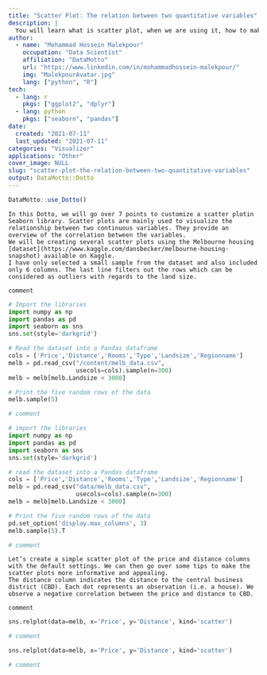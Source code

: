 ```yaml
---
title: "Scatter Plot: The relation between two quantitative variables"
description: |
  You will learn what is scatter plot, when we are using it, how to make it more effective.
author:
  - name: "Mohammad Hossein Malekpour"
    occupation: "Data Scientist"
    affiliation: "DataMotto"
    url: "https://www.linkedin.com/in/mohammadhossein-malekpour/"
    img: "MalekpourAvatar.jpg"
    lang: ["python", "R"]
tech:
  - lang: r
    pkgs: ["ggplot2", "dplyr"]
  - lang: python
    pkgs: ["seaborn", "pandas"]
date:
  created: "2021-07-11"
  last_updated: "2021-07-11"
categories: "Visualizer"
applications: "Other"
cover_image: NULL
slug: "scatter-plot-the-relation-between-two-quantitative-variables"
output: DataMotto::Dotto
---
```


```r
DataMotto::use_Dotto()
```

<!-- Dot 1, lang: python, r ------------------------------------------------>

```block
In this Dotto, we will go over 7 points to customize a scatter plotin Seaborn library. Scatter plots are mainly used to visualize the relationship between two continuous variables. They provide an overview of the correlation between the variables.
We will be creating several scatter plots using the Melbourne housing [dataset](https://www.kaggle.com/dansbecker/melbourne-housing-snapshot) available on Kaggle.
I have only selected a small sample from the dataset and also included only 6 columns. The last line filters out the rows which can be considered as outliers with regards to the land size.

```


```block
comment

```


```python
# Import the libraries
import numpy as np
import pandas as pd
import seaborn as sns
sns.set(style='darkgrid')

# Read the dataset into a Pandas dataframe
cols = ['Price','Distance','Rooms','Type','Landsize','Regionname']
melb = pd.read_csv("/content/melb_data.csv", 
                   usecols=cols).sample(n=300)
melb = melb[melb.Landsize < 3000]

# Print the five random rows of the data
melb.sample(5)

```


```r
# comment

```


```python
# import the libraries
import numpy as np
import pandas as pd
import seaborn as sns
sns.set(style='darkgrid')

# read the dataset into a Pandas dataframe
cols = ['Price','Distance','Rooms','Type','Landsize','Regionname']
melb = pd.read_csv("data/melb_data.csv", 
                   usecols=cols).sample(n=300)
melb = melb[melb.Landsize < 3000]

# Print the five random rows of the data
pd.set_option('display.max_columns', 3)
melb.sample(5).T

```


```r
# comment

```


<!-- Dot 2, lang: python, r ------------------------------------------------>

```block
Let’s create a simple scatter plot of the price and distance columns with the default settings. We can then go over some tips to make the scatter plots more informative and appealing.
The distance column indicates the distance to the central business district (CBD). Each dot represents an observation (i.e. a house). We observe a negative correlation between the price and distance to CBD.

```


```block
comment

```


```python
sns.relplot(data=melb, x='Price', y='Distance', kind='scatter')

```


```r
# comment

```


```python
sns.relplot(data=melb, x='Price', y='Distance', kind='scatter')

```


```r
# comment

```


